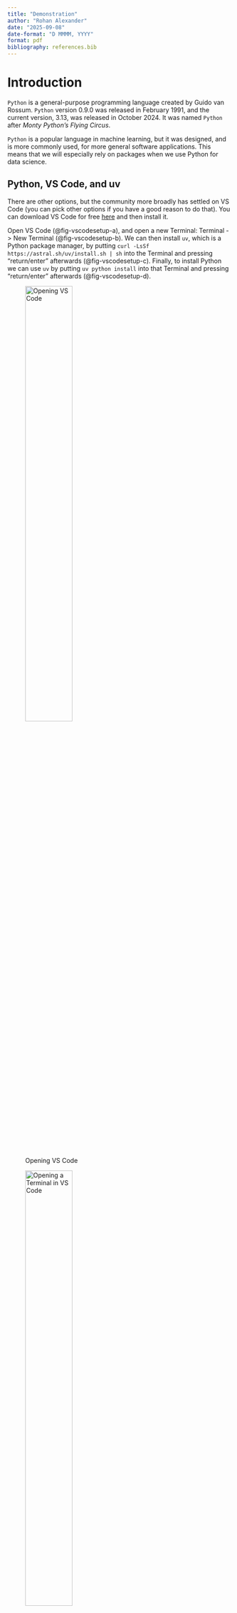 ```yaml
---
title: "Demonstration"
author: "Rohan Alexander"
date: "2025-09-08"
date-format: "D MMMM, YYYY"
format: pdf
bibliography: references.bib
---
```


# Introduction

`Python` is a general-purpose programming language created by Guido van Rossum. `Python` version 0.9.0 was released in February 1991, and the current version, 3.13, was released in October 2024. It was named `Python` after *Monty Python's Flying Circus*. 

`Python` is a popular language in machine learning, but it was designed, and is more commonly used, for more general software applications. This means that we will especially rely on packages when we use Python for data science. 

## Python, VS Code, and uv

There are other options, but the community more broadly has settled on VS Code (you can pick other options if you have a good reason to do that). You can download VS Code for free [here](https://code.visualstudio.com) and then install it.

Open VS Code (@fig-vscodesetup-a), and open a new Terminal: Terminal -> New Terminal (@fig-vscodesetup-b). We can then install `uv`, which is a Python package manager, by putting `curl -LsSf https://astral.sh/uv/install.sh | sh`  into the Terminal and pressing "return/enter" afterwards (@fig-vscodesetup-c). Finally, to install Python we can use `uv` by putting `uv python install` into that Terminal and pressing "return/enter" afterwards (@fig-vscodesetup-d).

::: {#fig-vscodesetup layout-ncol="1"}
![Opening VS Code](B-VS_Code-1.png){#fig-vscodesetup-a width="50%"}

![Opening a Terminal in VS Code](B-VS_Code-2.png){#fig-vscodesetup-b width="50%"}

![Install uv](B-VS_Code-3.png){#fig-vscodesetup-c width="50%"}

![Install Python](B-VS_Code-4.png){#fig-vscodesetup-d width="50%"}

Opening VS Code and a new terminal and then installing uv and Python
:::

# Project set-up

We are going to get started with an example that downloads some data from Open Data Toronto. To start, we need to create a project, which will allow all our code to be self-contained. 

Open VS Code and open a new Terminal: "Terminal" -> "New Terminal". Then use Unix shell commands to navigate to where you want to create your folder. For instance, use `ls` to list all the folders in the current directory, then move to one using `cd` and then the name of the folder. If you need to go back one level then use `..`. 

Once you are happy with where you are going to create this new folder, we can use `uv init` in the Terminal to do this, pressing "return/enter" afterwards (`cd` then moves to the new folder "shelter_usage").

```bash
#| eval: false
#| echo: true

uv init week_1
cd week_1
```

By default, there will be a script in the example folder. We want to use `uv run` to run that script, which will then create an project environment for us.

```bash
#| eval: false
#| echo: true

uv run hello.py
```

A project environment is specific to that project. We will use the package `numpy` to simulate data. We need to add this package to our environment with `uv add`.

```bash
#| eval: false
#| echo: true

uv add numpy
```

We can then modify `hello.py` to use `numpy` to simulate from the Normal distribution.

```python
#| eval: false
#| echo: true
#| warning: false
#| message: false

import numpy as np

def main():
    np.random.seed(853)

    mu, sigma = 0, 1
    sample_sizes = [10, 100, 1000, 10000]
    differences = []

    for size in sample_sizes:
        sample = np.random.normal(mu, sigma, size)
        sample_mean = np.mean(sample)
        diff = abs(mu - sample_mean)
        differences.append(diff)
        print(f"Sample size: {size}")
        print(f"  Difference between sample and population mean: {round(diff, 3)}")
        
if __name__ == "__main__":
    main()
```

After we have modified and saved `hello.py` we can run it with `uv run` in exactly the same way as before.

At this point we should close VS Code. We want to re-open it to make sure that our project environment is working as it needs to. In VS Code, a project is a self-contained folder. You can open a folder with "File" -> "Open Folder..." and then select the relevant folder, in this case "week_1". You should then be able to re-run `uv run hello.py` and it should work.

# Simulate

We would like to more thoroughly simulate the dataset that we are interested in. We will use `polars` to provide a dataframe to store our simulated results, so we should add this to our environment with `uv add`.

```bash
#| eval: false
#| echo: true

uv add polars
```

Create a new Python file called `00-simulate_data.py`. 

```python
#| eval: false
#| echo: true
#| warning: false
#| message: false

#### Preamble ####
# Purpose: Simulates a dataset of daily shelter usage
# Author: Rohan Alexander
# Date: 8 September 2025
# Contact: rohan.alexander@utoronto.ca
# License: MIT
# Pre-requisites:
# - Add `polars`: uv add polars
# - Add `numpy`: uv add numpy
# - Add `datetime`: uv add datetime


#### Workspace setup ####
import polars as pl
import numpy as np
from datetime import date

rng = np.random.default_rng(seed=853)


#### Simulate data ####
# Simulate 10 shelters and some set capacity
shelters_df = pl.DataFrame(
    {
        "Shelters": [f"Shelter {i}" for i in range(1, 11)],
        "Capacity": rng.integers(low=10, high=100, size=10),
    }
)

# Create data frame of dates
dates = pl.date_range(
    start=date(2024, 1, 1), end=date(2024, 12, 31), interval="1d", eager=True
).alias("Dates")

# Convert dates into a data frame
dates_df = pl.DataFrame(dates)

# Combine dates and shelters
data = dates_df.join(shelters_df, how="cross")

# Add usage as a Poisson draw
poisson_draw = rng.poisson(lam=data["Capacity"])
usage = np.minimum(poisson_draw, data["Capacity"])

data = data.with_columns([pl.Series("Usage", usage)])

data.write_parquet("simulated_data.parquet")
```

We can then import our simulated dataset.

```python
#| eval: false
#| echo: true
#| warning: false
#| message: false

import polars as pl

df = pl.read_parquet("simulated_data.parquet")

print(df.head(5))
```


# Acquire

Use this source: https://open.toronto.ca/dataset/daily-shelter-overnight-service-occupancy-capacity/


```python
#| eval: false
#| echo: true
#| warning: false
#| message: false

import polars as pl

# URL of the CSV file
url = "https://ckan0.cf.opendata.inter.prod-toronto.ca/dataset/21c83b32-d5a8-4106-a54f-010dbe49f6f2/resource/ffd20867-6e3c-4074-8427-d63810edf231/download/Daily%20shelter%20overnight%20occupancy.csv"

# Read the CSV file into a Polars DataFrame
df = pl.read_csv(url)

# Save the raw data
df.write_parquet("shelter_usage.parquet")
```


We are likely only interested in a few columns and only rows where there are data.

```python
#| eval: false
#| echo: true
#| warning: false
#| message: false

import polars as pl

df = pl.read_parquet("shelter_usage.parquet")

# Select specific columns
selected_columns = ["OCCUPANCY_DATE", "SHELTER_ID", "OCCUPIED_BEDS", "CAPACITY_ACTUAL_BED"]

selected_df = df.select(selected_columns)

# Filter to only rows that have data
filtered_df = selected_df.filter(df["OCCUPIED_BEDS"].is_not_null())

print(filtered_df.head())

renamed_df = filtered_df.rename({"OCCUPANCY_DATE": "date",
                                 "SHELTER_ID": "Shelters",
                                 "CAPACITY_ACTUAL_BED": "Capacity",
                                 "OCCUPIED_BEDS": "Usage"
                                 })

print(renamed_df.head())

renamed_df.write_parquet("cleaned_shelter_usage.parquet")
```

# Explore

Manipulate the data into a summary table.

```python
#| eval: false
#| echo: true
#| warning: false
#| message: false

import polars as pl

df = pl.read_parquet("cleaned_shelter_usage.parquet")

# Convert the date column to datetime and rename it for clarity
df = df.with_columns(pl.col("date").str.strptime(pl.Date, "%Y-%m-%d").alias("date"))

# Group by "Dates" and calculate total "Capacity" and "Usage"
aggregated_df = (
    df.group_by("date")
    .agg([
        pl.col("Capacity").sum().alias("Total_Capacity"),
        pl.col("Usage").sum().alias("Total_Usage")
    ])
    .sort("date")  # Sort the results by date
)

# Display the aggregated DataFrame
print(aggregated_df)
```
